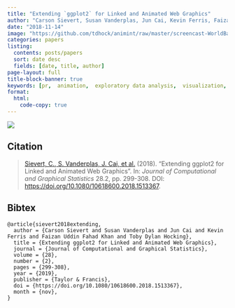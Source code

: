 ```yaml
---
title: "Extending `ggplot2` for Linked and Animated Web Graphics"
author: "Carson Sievert, Susan Vanderplas, Jun Cai, Kevin Ferris, Faizan Uddin Fahad Khan, Toby Dylan Hocking"
date: "2018-11-14"
image: "https://github.com/tdhock/animint/raw/master/screencast-WorldBank.gif"
categories: papers
listing:
  contents: posts/papers
  sort: date desc
  fields: [date, title, author]
page-layout: full
title-block-banner: true
keywords: [pr,  animation,  exploratory data analysis,  visualization,  R package,  animation]
format:
  html:
    code-copy: true
---
```

 
![](https://github.com/tdhock/animint/raw/master/screencast-WorldBank.gif){.preview-image}
 
## Citation
> <a name=bib-sievert2018extending></a>[Sievert, C., S. Vanderplas, J. Cai, et al.](#cite-sievert2018extending) (2018). “Extending ggplot2 for Linked and Animated Web Graphics”. In: _Journal of Computational and Graphical Statistics_ 28.2, pp. 299-308. DOI: [https://doi.org/10.1080/10618600.2018.1513367](https://doi.org/https%3A%2F%2Fdoi.org%2F10.1080%2F10618600.2018.1513367).

::: {.callout-note collapse='true'}
## Bibtex
```
@article{sievert2018extending,
  author = {Carson Sievert and Susan Vanderplas and Jun Cai and Kevin Ferris and Faizan Uddin Fahad Khan and Toby Dylan Hocking},
  title = {Extending ggplot2 for Linked and Animated Web Graphics},
  journal = {Journal of Computational and Graphical Statistics},
  volume = {28},
  number = {2},
  pages = {299-308},
  year = {2019},
  publisher = {Taylor & Francis},
  doi = {https://doi.org/10.1080/10618600.2018.1513367},
  month = {nov},
}
```
:::



